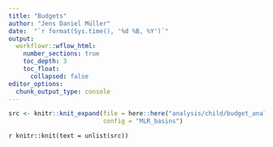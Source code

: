 ```yaml
---
title: "Budgets"
author: "Jens Daniel Müller"
date:  "`r format(Sys.time(), '%d %B, %Y')`"
output: 
  workflowr::wflow_html:
    number_sections: true
    toc_depth: 3
    toc_float:
      collapsed: false
editor_options:
  chunk_output_type: console
---
```


```r

src <- knitr::knit_expand(file = here::here("analysis/child/budget_analysis.Rmd"),
                          config = "MLR_basins")


```

`r knitr::knit(text = unlist(src))`

